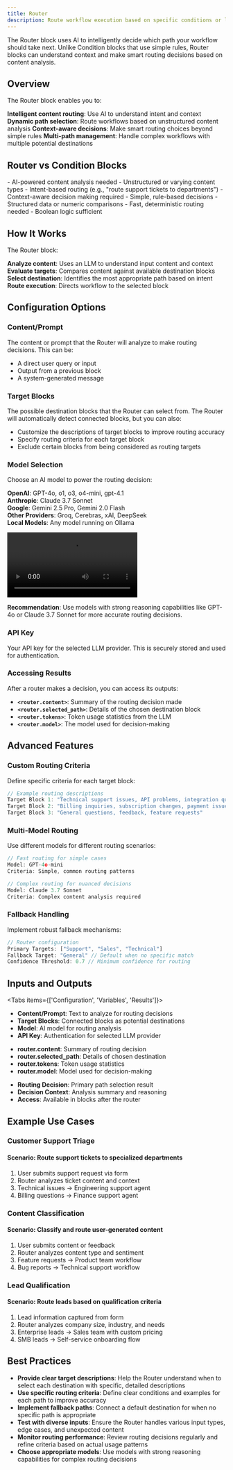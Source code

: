 ```yaml
---
title: Router
description: Route workflow execution based on specific conditions or logic
---
```



The Router block uses AI to intelligently decide which path your workflow should take next. Unlike Condition blocks that use simple rules, Router blocks can understand context and make smart routing decisions based on content analysis.

<ThemeImage
  lightSrc="/static/light/router-light.png"
  darkSrc="/static/dark/router-dark.png"
  alt="Router Block with Multiple Paths"
  width={350}
  height={175}
/>

## Overview

The Router block enables you to:

<Steps>
  <Step>
    <strong>Intelligent content routing</strong>: Use AI to understand intent and context
  </Step>
  <Step>
    <strong>Dynamic path selection</strong>: Route workflows based on unstructured content analysis
  </Step>
  <Step>
    <strong>Context-aware decisions</strong>: Make smart routing choices beyond simple rules
  </Step>
  <Step>
    <strong>Multi-path management</strong>: Handle complex workflows with multiple potential destinations
  </Step>
</Steps>

## Router vs Condition Blocks

<Accordions>
  <Accordion title="When to Use Router">
    - AI-powered content analysis needed
    - Unstructured or varying content types
    - Intent-based routing (e.g., "route support tickets to departments")
    - Context-aware decision making required
  </Accordion>
  <Accordion title="When to Use Condition">
    - Simple, rule-based decisions
    - Structured data or numeric comparisons
    - Fast, deterministic routing needed
    - Boolean logic sufficient
  </Accordion>
</Accordions>

## How It Works

The Router block:

<Steps>
  <Step>
    <strong>Analyze content</strong>: Uses an LLM to understand input content and context
  </Step>
  <Step>
    <strong>Evaluate targets</strong>: Compares content against available destination blocks
  </Step>
  <Step>
    <strong>Select destination</strong>: Identifies the most appropriate path based on intent
  </Step>
  <Step>
    <strong>Route execution</strong>: Directs workflow to the selected block
  </Step>
</Steps>

## Configuration Options

### Content/Prompt

The content or prompt that the Router will analyze to make routing decisions. This can be:

- A direct user query or input
- Output from a previous block
- A system-generated message

### Target Blocks

The possible destination blocks that the Router can select from. The Router will automatically detect connected blocks, but you can also:

- Customize the descriptions of target blocks to improve routing accuracy
- Specify routing criteria for each target block
- Exclude certain blocks from being considered as routing targets

### Model Selection

Choose an AI model to power the routing decision:

**OpenAI**: GPT-4o, o1, o3, o4-mini, gpt-4.1  \
**Anthropic**: Claude 3.7 Sonnet \
**Google**: Gemini 2.5 Pro, Gemini 2.0 Flash \
**Other Providers**: Groq, Cerebras, xAI, DeepSeek \
**Local Models**: Any model running on Ollama 

<div className="w-full max-w-2xl mx-auto overflow-hidden rounded-lg">
  <Video src="router-model-dropdown.mp4" />
</div>

**Recommendation**: Use models with strong reasoning capabilities like GPT-4o or Claude 3.7 Sonnet for more accurate routing decisions.

### API Key

Your API key for the selected LLM provider. This is securely stored and used for authentication.

### Accessing Results

After a router makes a decision, you can access its outputs:

- **`<router.content>`**: Summary of the routing decision made
- **`<router.selected_path>`**: Details of the chosen destination block
- **`<router.tokens>`**: Token usage statistics from the LLM
- **`<router.model>`**: The model used for decision-making

## Advanced Features

### Custom Routing Criteria

Define specific criteria for each target block:

```javascript
// Example routing descriptions
Target Block 1: "Technical support issues, API problems, integration questions"
Target Block 2: "Billing inquiries, subscription changes, payment issues"
Target Block 3: "General questions, feedback, feature requests"
```

### Multi-Model Routing

Use different models for different routing scenarios:

```javascript
// Fast routing for simple cases
Model: GPT-4o-mini
Criteria: Simple, common routing patterns

// Complex routing for nuanced decisions
Model: Claude 3.7 Sonnet
Criteria: Complex content analysis required
```

### Fallback Handling

Implement robust fallback mechanisms:

```javascript
// Router configuration
Primary Targets: ["Support", "Sales", "Technical"]
Fallback Target: "General" // Default when no specific match
Confidence Threshold: 0.7 // Minimum confidence for routing
```

## Inputs and Outputs

<Tabs items={['Configuration', 'Variables', 'Results']}>
  <Tab>
    <ul className="list-disc space-y-2 pl-6">
      <li>
        <strong>Content/Prompt</strong>: Text to analyze for routing decisions
      </li>
      <li>
        <strong>Target Blocks</strong>: Connected blocks as potential destinations
      </li>
      <li>
        <strong>Model</strong>: AI model for routing analysis
      </li>
      <li>
        <strong>API Key</strong>: Authentication for selected LLM provider
      </li>
    </ul>
  </Tab>
  <Tab>
    <ul className="list-disc space-y-2 pl-6">
      <li>
        <strong>router.content</strong>: Summary of routing decision
      </li>
      <li>
        <strong>router.selected_path</strong>: Details of chosen destination
      </li>
      <li>
        <strong>router.tokens</strong>: Token usage statistics
      </li>
      <li>
        <strong>router.model</strong>: Model used for decision-making
      </li>
    </ul>
  </Tab>
  <Tab>
    <ul className="list-disc space-y-2 pl-6">
      <li>
        <strong>Routing Decision</strong>: Primary path selection result
      </li>
      <li>
        <strong>Decision Context</strong>: Analysis summary and reasoning
      </li>
      <li>
        <strong>Access</strong>: Available in blocks after the router
      </li>
    </ul>
  </Tab>
</Tabs>

## Example Use Cases

### Customer Support Triage

<div className="mb-4 rounded-md border p-4">
  <h4 className="font-medium">Scenario: Route support tickets to specialized departments</h4>
  <ol className="list-decimal pl-5 text-sm">
    <li>User submits support request via form</li>
    <li>Router analyzes ticket content and context</li>
    <li>Technical issues → Engineering support agent</li>
    <li>Billing questions → Finance support agent</li>
  </ol>
</div>

### Content Classification

<div className="mb-4 rounded-md border p-4">
  <h4 className="font-medium">Scenario: Classify and route user-generated content</h4>
  <ol className="list-decimal pl-5 text-sm">
    <li>User submits content or feedback</li>
    <li>Router analyzes content type and sentiment</li>
    <li>Feature requests → Product team workflow</li>
    <li>Bug reports → Technical support workflow</li>
  </ol>
</div>

### Lead Qualification

<div className="mb-4 rounded-md border p-4">
  <h4 className="font-medium">Scenario: Route leads based on qualification criteria</h4>
  <ol className="list-decimal pl-5 text-sm">
    <li>Lead information captured from form</li>
    <li>Router analyzes company size, industry, and needs</li>
    <li>Enterprise leads → Sales team with custom pricing</li>
    <li>SMB leads → Self-service onboarding flow</li>
  </ol>
</div>


## Best Practices

- **Provide clear target descriptions**: Help the Router understand when to select each destination with specific, detailed descriptions
- **Use specific routing criteria**: Define clear conditions and examples for each path to improve accuracy
- **Implement fallback paths**: Connect a default destination for when no specific path is appropriate
- **Test with diverse inputs**: Ensure the Router handles various input types, edge cases, and unexpected content
- **Monitor routing performance**: Review routing decisions regularly and refine criteria based on actual usage patterns
- **Choose appropriate models**: Use models with strong reasoning capabilities for complex routing decisions
